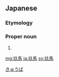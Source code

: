 ==Japanese==
{{ja-kanjitab|きゅう|ば|yomi=o}}

===Etymology===
{{borrowing|ja|en|sort=きゅうば|Cuba}}

===Proper noun===
{{ja-pos|proper|キューバ}}

# {{rare spelling of|キューバ|lang=ja|sort=きゅうば}}
[[Category:Japanese terms spelled with ateji|きゅうば]]
{{catlangcode|ja|Cuba|Countries of North America|Islands|sort=きゅうば}}

[[mg:玖馬]]
[[ja:玖馬]]
[[sv:玖馬]]